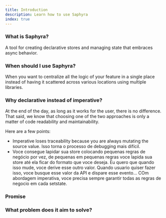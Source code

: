 ```yaml
---
title: Introduction
description: Learn how to use Saphyra
index: true
---
```


### What is Saphyra?

A tool for creating declarative stores and managing state that embraces async behavior.

### When should I use Saphyra?

When you want to centralize all the logic of your feature in a single place instead of having it scattered across various locations using multiple libraries.

### Why declarative instead of imperative?

At the end of the day, as long as it works for the user, there is no difference. That said, we know that choosing one of the two approaches is only a matter of code readability and maintainability.

Here are a few points:

- Imperative loses traceability because you are always mutating the source value. Isso torna o processo de debugging mais difícil.
- Voce consegue lapidar sua store colocando pequenas regras de negócio por vez, de pequenas em pequenas regras voce lapida sua store até ela ficar do formato que voce deseja. Eu quero que quando isso mude, voce derive esse outro valor. Quando usuario quiser fazer isso, voce busque esse valor da API e dispare esse evento...
  COm abordagem imperativa, voce precisa sempre garantir todas as regras de negocio em cada setstate.

### Promise

### What problem does it aim to solve?
